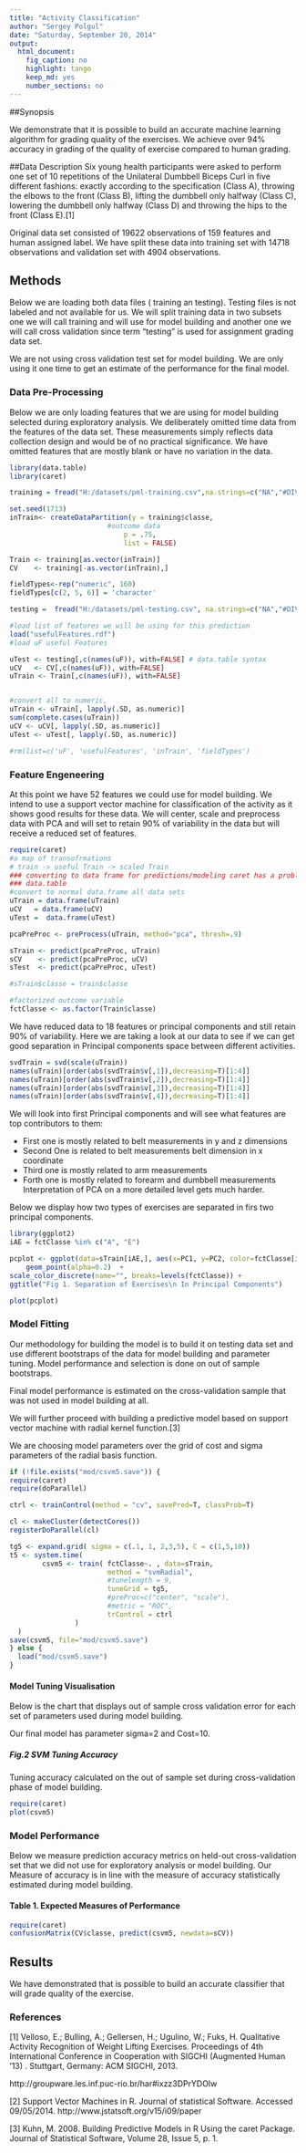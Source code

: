 ```yaml
---
title: "Activity Classification"
author: "Sergey Polgul"
date: "Saturday, September 20, 2014"
output:
  html_document:
    fig_caption: no
    highlight: tango
    keep_md: yes
    number_sections: no
---
```


##Synopsis

We demonstrate that it is possible to build an accurate machine learning 
algorithm for grading quality of the exercises. We achieve over 94% accuracy in
grading of the quality of exercise compared to human grading.



##Data Description
Six young health participants were asked to perform one set of 10 repetitions of the Unilateral Dumbbell Biceps Curl in five different fashions: exactly according to the specification (Class A), throwing the elbows to the front (Class B), lifting the dumbbell only halfway (Class C), lowering the dumbbell only halfway (Class D) and throwing the hips to the front (Class E).[1]

Original data set consisted of 19622 observations of 159 features and human
assigned label. We have split these data into training set with 14718 observations
and validation set with 4904 observations.

## Methods 

Below we are loading both data files ( training an testing). Testing files is 
not labeled and not available for us. We will split training data in two subsets
one we will call training and will use for model building and another one we will
call cross validation since term "testing" is used for assignment grading data
set.

We are not using cross validation test set for model building. We are only using 
it one time to get an estimate of the performance for the final model.

### Data Pre-Processing
Below we are only loading features that we are using for model building selected
during exploratory analysis. 
We deliberately omitted time data from the features of the data set. These
measurements simply reflects data collection design and would be of no practical significance. 
We have omitted features that are mostly blank or have no variation in the data.

```r
library(data.table)
library(caret)

training = fread("H:/datasets/pml-training.csv",na.strings=c("NA","#DIV/0!",""))

set.seed(1713)
inTrain<- createDataPartition(y = training$classe, 
  						#outcome data
							p = .75,
							list = FALSE)

Train <- training[as.vector(inTrain)]
CV    <- training[-as.vector(inTrain),]

fieldTypes<-rep("numeric", 160)
fieldTypes[c(2, 5, 6)] = 'character'

testing =  fread("H:/datasets/pml-testing.csv", na.strings=c("NA","#DIV/0!",""))

#load list of features we will be using for this prediction
load("usefulFeatures.rdf")
#load uF useful Features

uTest <- testing[,c(names(uF)), with=FALSE] # data.table syntax
uCV   <- CV[,c(names(uF)), with=FALSE]
uTrain <- Train[,c(names(uF)), with=FALSE]


#convert all to numeric,
uTrain <- uTrain[, lapply(.SD, as.numeric)]
sum(complete.cases(uTrain))
uCV <- uCV[, lapply(.SD, as.numeric)]
uTest <- uTest[, lapply(.SD, as.numeric)]

#rm(list=c('uF', 'usefulFeatures', 'inTrain', 'fieldTypes')

```

### Feature Engeneering

At this point we have 52 features we could use for model building. 
We intend to use a support vector machine for classification of the activity
as it shows good results for these data. We will center, scale and preprocess
data with PCA and will set to retain 90% of variability in the data but will 
receive a reduced set of features.

```r
require(caret)
#a map of transofrmations
# train -> useful Train -> scaled Train
### converting to data frame for predictions/modeling caret has a problem with 
### data.table
#convert to normal data.frame all data sets
uTrain = data.frame(uTrain)
uCV   = data.frame(uCV)
uTest =  data.frame(uTest)

pcaPreProc <- preProcess(uTrain, method="pca", thresh=.9)

sTrain <- predict(pcaPreProc, uTrain)
sCV    <- predict(pcaPreProc, uCV)
sTest  <- predict(pcaPreProc, uTest)

#sTrain$classe = train$classe

#factorized outcome variable
fctClasse <- as.factor(Train$classe)
```


We have reduced data to 18 features or principal components and still retain 90%
of variability.
Here we are taking a look at our data to see if we can get good separation 
in Principal components space between different activities.

```r
svdTrain = svd(scale(uTrain))
names(uTrain)[order(abs(svdTrain$v[,1]),decreasing=T)[1:4]]
names(uTrain)[order(abs(svdTrain$v[,2]),decreasing=T)[1:4]]
names(uTrain)[order(abs(svdTrain$v[,3]),decreasing=T)[1:4]]
names(uTrain)[order(abs(svdTrain$v[,4]),decreasing=T)[1:4]]

```

We will look into first Principal components and will see what features are top
contributors to them:

- First one is mostly related to belt measurements in y and z dimensions
- Second One is related to belt measurements belt dimension in x coordinate
- Third one is mostly related to arm measurements
- Forth one is mostly related to forearm and dumbbell measurements 
Interpretation of PCA on a more detailed level gets much harder.

Below we display how two types of exercises are separated in firs two principal
components.

```r

library(ggplot2) 
iAE = fctClasse %in% c("A", "E")

pcplot <- ggplot(data=sTrain[iAE,], aes(x=PC1, y=PC2, color=fctClasse[iAE])) + 
  	geom_point(alpha=0.2)  + 
scale_color_discrete(name="", breaks=levels(fctClasse)) +
ggtitle("Fig 1. Separation of Exercises\n In Principal Components")

plot(pcplot)

```

### Model Fitting
Our methodology for building the model is to build it on testing data set and use
different bootstraps of the data for model building and parameter tuning.
Model performance and selection is done on out of sample bootstraps.

Final model performance is estimated on the cross-validation sample that was not
used in model building at all.


We will further proceed with building a predictive model based on support vector
machine with radial kernel function.[3]

We are choosing model parameters over the grid of cost and sigma parameters of the
radial basis function. 

```r
if (!file.exists("mod/csvm5.save")) {
require(caret)
require(doParallel)

ctrl <- trainControl(method = "cv", savePred=T, classProb=T)

cl <- makeCluster(detectCores())
registerDoParallel(cl)

tg5 <- expand.grid( sigma = c(.1, 1, 2,3,5), C = c(1,5,10))
t5 <- system.time(
        csvm5 <- train( fctClasse~. , data=sTrain,
                        method = "svmRadial",
                        #tunelength = 9,
                        tuneGrid = tg5,
                        #preProc=c("center", "scale"),
                        #metric = "ROC",
                        trControl = ctrl
                )
  )
save(csvm5, file="mod/csvm5.save")
} else {
  load("mod/csvm5.save")
}

```


#### Model Tuning Visualisation
Below is the chart that displays out of sample cross validation error for each 
set of parameters used during model building.

Our final model has parameter sigma=2 and Cost=10.

##### Fig.2 SVM Tuning Accuracy
Tuning accuracy calculated on the out of sample set during cross-validation phase
of model building.

```r
require(caret)
plot(csvm5)
```

### Model Performance
Below we measure prediction accuracy metrics on held-out cross-validation set
that we did not use for exploratory analysis or model building. Our Measure of
accuracy is in line with the measure of accuracy statistically estimated during
model building.

#### Table 1. Expected Measures of Performance 
```r
require(caret)
confusionMatrix(CV$classe, predict(csvm5, newdata=sCV))

```
## Results
We have demonstrated that is possible to build an accurate classifier that 
will grade quality of the exercise.

### References
[1] Velloso, E.; Bulling, A.; Gellersen, H.; Ugulino, W.; Fuks, H. Qualitative Activity Recognition of Weight Lifting Exercises. Proceedings of 4th International Conference in Cooperation with SIGCHI (Augmented Human '13) . Stuttgart, Germany: ACM SIGCHI, 2013.

   http://groupware.les.inf.puc-rio.br/har#ixzz3DPrYDOIw
   
[2] Support Vector Machines in R. Journal of statistical Software. Accessed 09/05/2014.
    http://www.jstatsoft.org/v15/i09/paper
    
[3] Kuhn, M. 2008. Building Predictive Models in R Using the caret Package. 
    Journal of Statistical Software, Volume 28, Issue 5, p. 1.
    

